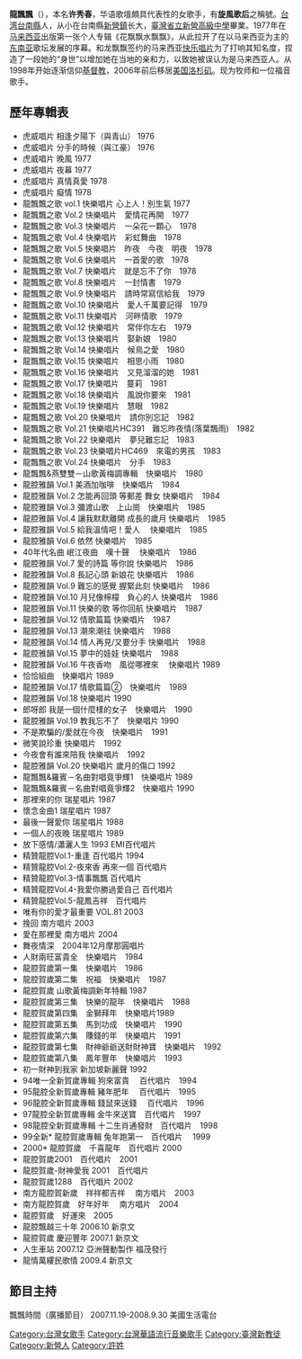 {{Unreferenced|time=2018-03-19T07:03:09+00:00}}
{{艺人
| 姓名     = 
| 类型     = 女歌手
| 图片     = Replace this image female.svg
| 原名     = 许秀春
| 綽號     = 旋風歌-{后}-
| 罗马拼音 = Long Piao-piao
| 英文名   = 
| 国籍     = {{ROC}}
| 居住地   ={{USA}}洛杉矶
| 民族     = [[汉族|汉族]]
| 籍贯     = 
| 出生日期 = {{bda|1958|6|20}}
| 出生地点 = [[臺灣省|臺灣省]][[臺南縣|臺南縣]][[新營區|新營鎮]]
| 职业     = [[歌手|歌手]]
| 语言     = [[国语|国语]]、[[台语|台语]]、[[英语|英语]]、[[馬來语|馬來语]]
| 教育程度 = [[新營高中|新營高中]] 
| 宗教信仰 = 
| 出道作品 = 《分手的時候》
| 代表作   =《風說你要來》、《難忘昨夜情(落葉飄雨)》、《分手》、《怎能再回頭》、《晚風》
| 活躍年代 = 1976年－2009年
| 唱片公司 = [[鄉城唱片|鄉城唱片]]<br>快乐唱片<br>[[EMI|百代唱片]]<br>南方唱片
| 經紀公司 =             
| 相關團體 = 
| 獎項     = 
| IMDb    = 
| 現任成員 = 
| 過往成員 = 
| 音樂專輯 = 
| 電影     = 
| 電視節目 = 
| 舞台劇   = 
| 書籍     = 
}}

'''龍飄飄'''（{{bd|1958年|6月20日}}），本名'''许秀春'''，华语歌壇頗具代表性的女歌手，有'''旋風歌后'''之稱號。[[台湾|台湾]][[台南縣|台南縣]]人，从小在台南縣[[新營鎮|新營鎮]]长大，[[臺灣省立新營高級中學|臺灣省立新營高級中學]]畢業。1977年在[[马来西亚|马来西亚]]出版第一张个人专辑《花飘飘水飘飘》，从此拉开了在以马来西亚为主的[[东南亚|东南亚]]歌坛发展的序幕。和龙飘飘签约的马来西亚[[快乐唱片|快乐唱片]]为了打响其知名度，捏造了一段她的“身世”以增加她在当地的亲和力，以致她被误认为是马来西亚人。从1998年开始逐渐信仰[[基督教|基督教]]，2006年前后移居[[美国|美国]][[洛杉矶|洛杉矶]]。现为牧师和一位福音歌手。

==歷年專輯表==
* 虎威唱片 相逢夕陽下（與青山） 1976
* 虎威唱片 分手的時候（與江豪） 1976
* 虎威唱片 晚風 1977
* 虎威唱片 夜幕 1977
* 虎威唱片 真情真愛 1978
* 虎威唱片 癡情 1978
* 龍飄飄之歌 vol.1 快樂唱片 心上人！別生氣 1977
* 龍飄飄之歌 Vol.2 快樂唱片　愛情花再開　1977
* 龍飄飄之歌 Vol.3 快樂唱片　一朵花一顆心　1978
* 龍飄飄之歌 Vol.4 快樂唱片　彩虹舞曲　1978
* 龍飄飄之歌 Vol.5 快樂唱片　昨夜　今夜　明夜　1978
* 龍飄飄之歌 Vol.6 快樂唱片　一首愛的歌　1978
* 龍飄飄之歌 Vol.7 快樂唱片　就是忘不了你　1978
* 龍飄飄之歌 Vol.8 快樂唱片　一封情書　1979
* 龍飄飄之歌 Vol.9 快樂唱片　請時常寫信給我　1979
* 龍飄飄之歌 Vol.10 快樂唱片　愛人千萬要記得　1979
* 龍飄飄之歌 Vol.11 快樂唱片　河畔情歌　1979
* 龍飄飄之歌 Vol.12 快樂唱片　常伴你左右　1979
* 龍飄飄之歌 Vol.13 快樂唱片　娶新娘　1980
* 龍飄飄之歌 Vol.14 快樂唱片　候鳥之愛　1980
* 龍飄飄之歌 Vol.15 快樂唱片　相思小雨　1980
* 龍飄飄之歌 Vol.16 快樂唱片　又見溜溜的她　1981
* 龍飄飄之歌 Vol.17 快樂唱片　蔓莉　1981
* 龍飄飄之歌 Vol.18 快樂唱片　風說你要來　1981
* 龍飄飄之歌 Vol.19 快樂唱片　慧眼　1982
* 龍飄飄之歌 Vol.20 快樂唱片　請你別忘記　1982
* 龍飄飄之歌 Vol.21 快樂唱片HC391　難忘昨夜情(落葉飄雨)　1982
* 龍飄飄之歌 Vol.22 快樂唱片　夢兒難忘記　1983
* 龍飄飄之歌 Vol.23 快樂唱片HC469　來電的男孩　1983
* 龍飄飄之歌 Vol.24 快樂唱片　分手　1983
* 龍飄飄&燕雙雙－山歌黃梅調專輯　快樂唱片　1980
* 龍腔雅韻 Vol.1 美酒加咖啡　快樂唱片　1984
* 龍腔雅韻 Vol.2 怎能再回頭 等郵差 舞女 快樂唱片　1984
* 龍腔雅韻 Vol.3 彌渡山歌　上山崗　快樂唱片　1985
* 龍腔雅韻 Vol.4 讓我默默離開 成長的歲月 快樂唱片　1985
* 龍腔雅韻 Vol.5 給我溫情吧！愛人　 快樂唱片　1985
* 龍腔雅韻 Vol.6 依然 快樂唱片　1985
* 40年代名曲 岷江夜曲　嘆十聲　 快樂唱片　1986
* 龍腔雅韻 Vol.7 愛的詩篇 等你說 快樂唱片　1986
* 龍腔雅韻 Vol.8 長記心頭 新娘花 快樂唱片　1986
* 龍腔雅韻 Vol.9 難忘的感覺 握緊此刻 快樂唱片　1986
* 龍腔雅韻 Vol.10 月兒像檸檬　負心的人 快樂唱片　1986
* 龍腔雅韻 Vol.11 快樂的歌 等你回航 快樂唱片　1987
* 龍腔雅韻 Vol.12 情歌篇篇 快樂唱片　1987
* 龍腔雅韻 Vol.13 潮來潮往 快樂唱片　1988
* 龍腔雅韻 Vol.14 情人再見/又要分手 快樂唱片　1988
* 龍腔雅韻 Vol.15 夢中的娃娃 快樂唱片　1988
* 龍腔雅韻 Vol.16 午夜香吻　風從哪裡來　 快樂唱片 1989
* 恰恰組曲　快樂唱片 1989
* 龍腔雅韻 Vol.17 情歌篇篇②　快樂唱片　1989
* 龍腔雅韻 Vol.18 快樂唱片 1990
* 郎呀郎 我是一個什麼樣的女子　快樂唱片　1990
* 龍腔雅韻 Vol.19 教我忘不了　快樂唱片 1990
* 不是欺騙的/愛就在今夜　快樂唱片　1991
* 微笑說珍重 快樂唱片　1992
* 今夜會有誰來陪我 快樂唱片　1992
* 龍腔雅韻 Vol.20 快樂唱片 歲月的傷口 1992
* 龍飄飄&羅賓－名曲對唱竟爭輝1　快樂唱片 1989
* 龍飄飄&羅賓－名曲對唱竟爭輝2　快樂唱片 1990
* 那裡來的你 瑞星唱片 1987
* 懷念金曲1 瑞星唱片 1987
* 最後一聲愛你 瑞星唱片 1988
* 一個人的夜晚 瑞星唱片 1989
* 放下感情/瀟灑人生 1993 EMI百代唱片
* 精贊龍腔Vol.1-重逢 百代唱片 1994
* 精贊龍腔Vol.2-夜來香 再來一個 百代唱片
* 精贊龍腔Vol.3-情事飄飄 百代唱片
* 精贊龍腔Vol.4-我愛你勝過愛自己 百代唱片
* 精贊龍腔Vol.5-龍鳳吉祥　百代唱片
* 唯有你的愛才最重要 VOL.81 2003
* 挽回       南方唱片 2003
* 愛在那裡愛 南方唱片 2004
* 舞夜情深　2004年12月摩那圓唱片
* 人財兩旺富貴全　快樂唱片　1984
* 龍腔賀歲第一集　快樂唱片　1986
* 龍腔賀歲第二集　祝福　快樂唱片　1987
* 龍腔賀歲 山歌黃梅調新年特輯 1987
* 龍腔賀歲第三集　快樂的龍年　快樂唱片　1988
* 龍腔賀歲第四集　金獅拜年　快樂唱片1989
* 龍腔賀歲第五集　馬到功成　快樂唱片　1990
* 龍腔賀歲第六集　賺錢的年　快樂唱片　1991
* 龍腔賀歲第七集　財神爺爺送財財神寶　快樂唱片　1992
* 龍腔賀歲第八集　鳳年豐年　快樂唱片　1993
* 初一財神到我家 新加坡新麗聲 1992
* 94唯一全新賀歲專輯 狗來富貴　 百代唱片　1994
* 95龍腔全新賀歲專輯 豬年肥年　 百代唱片　1995
* 96龍腔全新賀歲專輯 錢鼠來送錢 　百代唱片　1996
* 97龍腔全新賀歲專輯 金牛來送寶　百代唱片　1997
* 98龍腔全新賀歲專輯 十二生肖通發財　百代唱片　1998
* 99全新* 龍腔賀歲專輯 兔年跑第一　百代唱片　 1999
* 2000* 龍腔賀歲　千喜龍年　百代唱片 2000
* 龍腔賀歲2001　百代唱片　2001
* 龍腔賀歲-財神愛我 2001　百代唱片
* 龍腔賀歲1288　百代唱片 2002
* 南方龍腔賀新歲　祥祥都吉祥　 南方唱片　2003
* 南方龍腔賀歲　好年好年 　南方唱片　2004
* 龍腔賀歲　好運來　2005
* 龍腔飄越三十年   2006.10  新京文
* 龍腔賀歲 慶迎豐年   2007.1   新京文
* 人生車站   2007.12  亞洲聲動製作 福茂發行
* 龍情萬縷民歌情   2009.4  新京文

==節目主持==
飄飄時間（廣播節目） 2007.11.19-2008.9.30 美國生活電台

{{DEFAULTSORT:Long龍}}
[[Category:台灣女歌手|Category:台灣女歌手]]
[[Category:台灣華語流行音樂歌手|Category:台灣華語流行音樂歌手]]
[[Category:臺灣新教徒|Category:臺灣新教徒]]
[[Category:新營人|Category:新營人]]
[[Category:許姓|Category:許姓]]